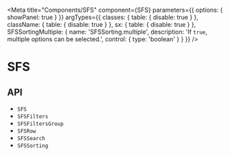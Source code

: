 

<Meta
  title="Components/SFS"
  component={SFS}
  parameters={{
    options: { showPanel: true }
  }}
  argTypes={{
    classes: {
      table: {
        disable: true
      }
    },
    className: {
      table: {
        disable: true
      }
    },
    sx: {
      table: {
        disable: true
      }
    },
    SFSSortingMultiple: {
      name: 'SFSSorting.multiple',
      description: 'If `true`, multiple options can be selected.',
      control: { type: 'boolean' }
    }
  }}
/>

# SFS

<Description of={SFS} />

<Canvas>
  <Story story={stories.Demo} name="Demo" />
</Canvas>

<ArgsTable story="Demo" />

## API

<ul>
  <li>
    <LinkTo kind="components-api-sfs" story="page">
      <code>SFS</code>
    </LinkTo>
  </li>
  <li>
    <LinkTo kind="components-api-sfsFilters" story="page">
      <code>SFSFilters</code>
    </LinkTo>
  </li>
  <li>
    <LinkTo kind="components-api-sfsFiltersGroup" story="page">
      <code>SFSFiltersGroup</code>
    </LinkTo>
  </li>
  <li>
    <LinkTo kind="components-api-sfsRow" story="page">
      <code>SFSRow</code>
    </LinkTo>
  </li>
  <li>
    <LinkTo kind="components-api-sfsSearch" story="page">
      <code>SFSSearch</code>
    </LinkTo>
  </li>
  <li>
    <LinkTo kind="components-api-sfsSorting" story="page">
      <code>SFSSorting</code>
    </LinkTo>
  </li>
</ul>
